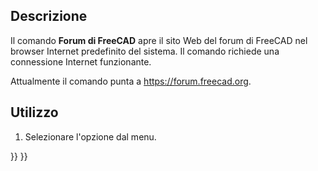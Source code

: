 <languages/>

{{Docnav/it
|[[Std_PythonHelp/it|Documentazione dei moduli Python]]
|[[Std_FreeCADFAQ/it|FAQ su FreeCAD]]
|[[Std_Help_Menu/it|Menu Aiuto]]
|IconL=Std_PythonHelp.svg
|IconR=Std_FreeCADFAQ.svg
|IconC=Freecad.svg
}} 

{{GuiCommand/it
|Name=Std FreeCADForum
|Name/it=Forum di FreeCAD
|MenuLocation=Aiuto → Forum di FreeCAD
|Workbenches=Tutti
|SeeAlso=[[Std_FreeCADWebsite/it|Sito Web di FreeCAD]], [[Std_FreeCADUserHub/it|Documentazione utenti]], [[Std_FreeCADPowerUserHub/it|Documentazione di scripting Python]], [[Std_FreeCADFAQ/it|FAQ su FreeCAD]]
}}

<span id="Description"></span>
==Descrizione==

Il comando '''Forum di  FreeCAD''' apre il sito Web del forum di FreeCAD nel browser Internet predefinito del sistema. Il comando richiede una connessione Internet funzionante.

Attualmente il comando punta a [https://forum.freecad.org https://forum.freecad.org].

<span id="Usage"></span>
==Utilizzo==

# Selezionare l'opzione {{MenuCommand|Aiuto → [[Image:Std_FreeCADForum.svg|16px]] Forum di FreeCAD}} dal menu.


{{Docnav/it
|[[Std_PythonHelp/it|Documentazione dei moduli Python]]
|[[Std_FreeCADFAQ/it|FAQ su FreeCAD]]
|[[Std_Help_Menu/it|Menu Aiuto]]
|IconL=Std_PythonHelp.svg
|IconR=Std_FreeCADFAQ.svg
|IconC=Freecad.svg
}} 

{{Std_Base_navi{{#translation:}}}}
{{Userdocnavi{{#translation:}}}}